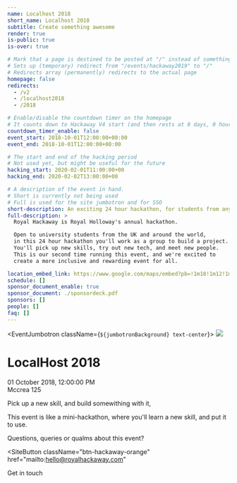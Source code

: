 ```yaml
---
name: Localhost 2018
short_name: Localhost 2018
subtitle: Create something awesome
render: true
is-public: true
is-over: true

# Mark that a page is destined to be posted at "/" instead of something like "/events/hackaway2019"
# Sets up (temporary) redirect from "/events/hackaway2019" to "/"
# Redirects array (permanently) redirects to the actual page
homepage: false
redirects:
  - /v2
  - /localhost2018
  - /2018

# Enable/disable the countdown timer on the homepage
# It counts down to Hackaway V4 start (and then rests at 0 days, 0 hours, 0 minutes and 0 seconds)
countdown_timer_enable: false
event_start: 2018-10-01T12:00:00+00:00
event_end: 2018-10-01T12:00:00+00:00

# The start and end of the hacking period
# Not used yet, but might be useful for the future
hacking_start: 2020-02-01T11:00:00+00
hacking_end: 2020-02-02T13:00:00+00

# A description of the event in hand.
# Short is currently not being used
# Full is used for the site jumbotron and for SSO
short-description: An exciting 24 hour hackathon, for students from any university.
full-description: >
  Royal Hackaway is Royal Holloway's annual hackathon.

  Open to university students from the UK and around the world,
  in this 24 hour hackathon you'll work as a group to build a project.
  You'll pick up new skills, try out new tech, and meet new people.
  This is our second time running this event, and we're excited to
  create a more inclusive and rewarding event for all.

location_embed_link: https://www.google.com/maps/embed?pb=!1m18!1m12!1m3!1d2487.759701888386!2d-0.5680310838687079!3d51.42584067962183!2m3!1f0!2f0!3f0!3m2!1i1024!2i768!4f13.1!3m3!1m2!1s0x487679fe3dce3113%3A0x47f0f448b19730a3!2sWindsor+Building!5e0!3m2!1sen!2suk!4v1546448505106
schedule: []
sponsor_document_enable: true
sponsor_document: ./sponsordeck.pdf
sponsors: []
people: []
faq: []
---
```




<EventJumbotron className={`${jumbotronBackground} text-center`}>
<img src={localhostLogo} className={logo} />

# LocalHost 2018

01 October 2018, 12:00:00 PM  
Mccrea 125

<p class="lead">Pick up a new skill, and build somewithing with it,</p>

</EventJumbotron>
<Section type={SectionTypes.LOCALHOST}>
<div className="container">

This event is like a mini-hackathon, where you'll learn a new skill, and put it to use.

</div>
</Section>
<Section type={SectionTypes.TERTIARY}>
<div className="container text-center">

<!-- ## We'll reveal more information about this event soon. -->

Questions, queries or qualms about this event?

<SiteButton
  className="btn-hackaway-orange"
  href="mailto:hello@royalhackaway.com"
>
  Get in touch
</SiteButton>

</div>
</Section>
